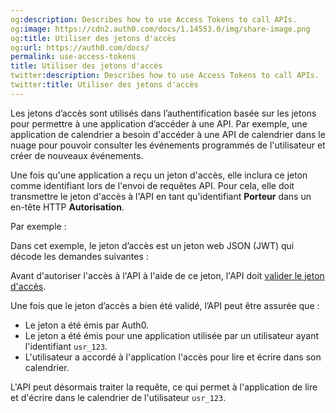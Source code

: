 ```yaml
---
og:description: Describes how to use Access Tokens to call APIs.
og:image: https://cdn2.auth0.com/docs/1.14553.0/img/share-image.png
og:title: Utiliser des jetons d'accès
og:url: https://auth0.com/docs/
permalink: use-access-tokens
title: Utiliser des jetons d'accès
twitter:description: Describes how to use Access Tokens to call APIs.
twitter:title: Utiliser des jetons d'accès
---
```


Les jetons d’accès sont utilisés dans l’authentification basée sur les jetons pour permettre à une application d’accéder à une API. Par exemple, une application de calendrier a besoin d'accéder à une API de calendrier dans le nuage pour pouvoir consulter les événements programmés de l'utilisateur et créer de nouveaux événements.

Une fois qu'une application a reçu un jeton d'accès, elle inclura ce jeton comme identifiant lors de l'envoi de requêtes API. Pour cela, elle doit transmettre le jeton d'accès à l'API en tant qu'identifiant **Porteur** dans un en-tête HTTP **Autorisation**.

Par exemple :



Dans cet exemple, le jeton d’accès est un jeton web JSON (JWT) qui décode les demandes suivantes :



Avant d'autoriser l'accès à l'API à l'aide de ce jeton, l'API doit [valider le jeton d'accès](/security/tokens/access-tokens/validate-access-tokens).

Une fois que le jeton d’accès a bien été validé, l’API peut être assurée que :

* Le jeton a été émis par Auth0.
* Le jeton a été émis pour une application utilisée par un utilisateur ayant l'identifiant `usr_123`.
* L'utilisateur a accordé à l'application l'accès pour lire et écrire dans son calendrier.

L'API peut désormais traiter la requête, ce qui permet à l'application de lire et d'écrire dans le calendrier de l'utilisateur `usr_123`.